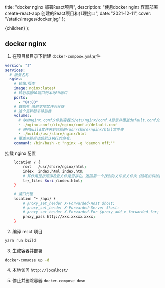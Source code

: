 
  title: "docker nginx 部署React项目",
  description:
    "使用docker nginx 容器部署create-react-app 创建的React项目和代理接口",
  date: "2021-12-11",
  cover: "/static/images/docker.jpg"
};

  <MDXContentCom meta={meta}>{children}</MDXContentCom>
);

## docker nginx

1. 在项目根目录下新建 `docker-compose.yml`文件

```yml
version: "2"
services:
  # 服务名称
  nginx:
    # 镜像:版本
    image: nginx:latest
    # 映射容器80端口到本地80端口
    ports:
      - "80:80"
    # 数据卷 映射本地文件到容器
    # 这个更新起来特别香
    volumes:
      # 映射nginx.conf文件到容器的/etc/nginx/conf.d目录并覆盖default.conf文件
      - ./nginx.conf:/etc/nginx/conf.d/default.conf
      # 映射build文件夹到容器的/usr/share/nginx/html文件夹
      - ./build:/usr/share/nginx/html
    # 覆盖容器启动后默认执行的命令。
    command: /bin/bash -c "nginx -g 'daemon off;'"
```

挂载 nginx 配置

```bash
    location / {
        root   /usr/share/nginx/html;
        index  index.html index.htm;
        # 其作用是按顺序检查文件是否存在，返回第一个找到的文件或文件夹（结尾加斜线表示为文件夹），如果所有的文件或文件夹都找不到，会进行一个内部重定向到最后一个参数。
        try_files $uri /index.html;
    }

    # 接口代理
    location ^~ /api/ {
        # proxy_set_header X-Forwarded-Host $host;
        # proxy_set_header X-Forwarded-Server $host;
        # proxy_set_header X-Forwarded-For $proxy_add_x_forwarded_for;
        proxy_pass http://xxx.xxxxx.xxxx;
    }
```

2. 编译 react 项目

```bash
yarn run build
```

3. 生成容器并部署

```bash
docker-compose up -d
```

4. 本地访问 `http://localhost/`

5. 停止并删除容器 `docker-compose down`
